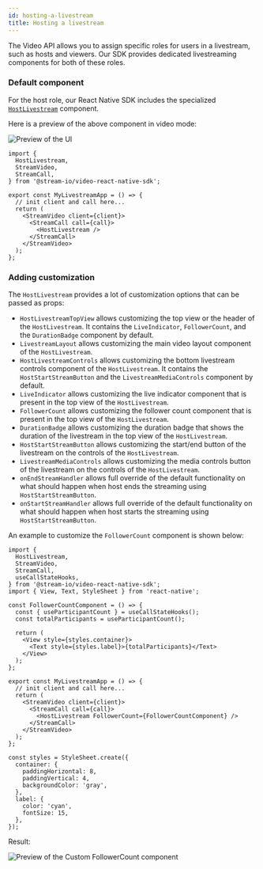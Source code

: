 ```yaml
---
id: hosting-a-livestream
title: Hosting a livestream
---
```


The Video API allows you to assign specific roles for users in a livestream, such as hosts and viewers. Our SDK provides dedicated livestreaming components for both of these roles.

### Default component

For the host role, our React Native SDK includes the specialized [`HostLivestream`](../../ui-components/livestream/host-livestream) component.

Here is a preview of the above component in video mode:

![Preview of the UI](../assets/05-ui-cookbook/13-hosting-a-livestream/host-livestream-start.png)

```tsx
import {
  HostLivestream,
  StreamVideo,
  StreamCall,
} from '@stream-io/video-react-native-sdk';

export const MyLivestreamApp = () => {
  // init client and call here...
  return (
    <StreamVideo client={client}>
      <StreamCall call={call}>
        <HostLivestream />
      </StreamCall>
    </StreamVideo>
  );
};
```

### Adding customization

The `HostLivestream` provides a lot of customization options that can be passed as props:

- `HostLivestreamTopView` allows customizing the top view or the header of the `HostLivestream`. It contains the `LiveIndicator`, `FollowerCount`, and the `DurationBadge` component by default.
- `LivestreamLayout` allows customizing the main video layout component of the `HostLivestream`.
- `HostLivestreamControls` allows customizing the bottom livestream controls component of the `HostLivestream`. It contains the `HostStartStreamButton` and the `LivestreamMediaControls` component by default.
- `LiveIndicator` allows customizing the live indicator component that is present in the top view of the `HostLivestream`.
- `FollowerCount` allows customizing the follower count component that is present in the top view of the `HostLivestream`.
- `DurationBadge` allows customizing the duration badge that shows the duration of the livestream in the top view of the `HostLivestream`.
- `HostStartStreamButton` allows customizing the start/end button of the livestream on the controls of the `HostLivestream`.
- `LivestreamMediaControls` allows customizing the media controls button of the livestream on the controls of the `HostLivestream`.
- `onEndStreamHandler` allows full override of the default functionality on what should happen when host ends the streaming using `HostStartStreamButton`.
- `onStartStreamHandler` allows full override of the default functionality on what should happen when host starts the streaming using `HostStartStreamButton`.

An example to customize the `FollowerCount` component is shown below:

```tsx
import {
  HostLivestream,
  StreamVideo,
  StreamCall,
  useCallStateHooks,
} from '@stream-io/video-react-native-sdk';
import { View, Text, StyleSheet } from 'react-native';

const FollowerCountComponent = () => {
  const { useParticipantCount } = useCallStateHooks();
  const totalParticipants = useParticipantCount();

  return (
    <View style={styles.container}>
      <Text style={styles.label}>{totalParticipants}</Text>
    </View>
  );
};

export const MyLivestreamApp = () => {
  // init client and call here...
  return (
    <StreamVideo client={client}>
      <StreamCall call={call}>
        <HostLivestream FollowerCount={FollowerCountComponent} />
      </StreamCall>
    </StreamVideo>
  );
};

const styles = StyleSheet.create({
  container: {
    paddingHorizontal: 8,
    paddingVertical: 4,
    backgroundColor: 'gray',
  },
  label: {
    color: 'cyan',
    fontSize: 15,
  },
});
```

Result:

![Preview of the Custom FollowerCount component](../assets/05-ui-cookbook/13-hosting-a-livestream/custom-follower-count.png)
